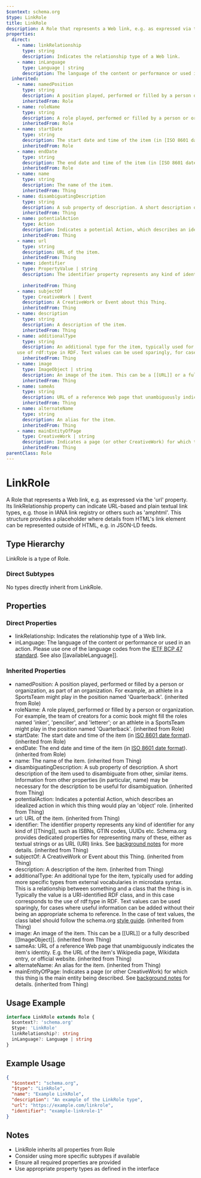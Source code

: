 ```yaml
---
$context: schema.org
$type: LinkRole
title: LinkRole
description: A Role that represents a Web link, e.g. as expressed via the 'url' property. Its linkRelationship property can indicate URL-based and plain textual link types, e.g. those in IANA link registry or others such as 'amphtml'. This structure provides a placeholder where details from HTML's link element can be represented outside of HTML, e.g. in JSON-LD feeds.
properties:
  direct:
    - name: linkRelationship
      type: string
      description: Indicates the relationship type of a Web link. 
    - name: inLanguage
      type: Language | string
      description: The language of the content or performance or used in an action. Please use one of the language codes from the [IETF BCP 47 standard](http://tools.ietf.org/html/bcp47). See also [[availableLanguage]].
  inherited:
    - name: namedPosition
      type: string
      description: A position played, performed or filled by a person or organization, as part of an organization. For example, an athlete in a SportsTeam might play in the position named 'Quarterback'.
      inheritedFrom: Role
    - name: roleName
      type: string
      description: A role played, performed or filled by a person or organization. For example, the team of creators for a comic book might fill the roles named 'inker', 'penciller', and 'letterer'; or an athlete in a SportsTeam might play in the position named 'Quarterback'.
      inheritedFrom: Role
    - name: startDate
      type: string
      description: The start date and time of the item (in [ISO 8601 date format](http://en.wikipedia.org/wiki/ISO_8601)).
      inheritedFrom: Role
    - name: endDate
      type: string
      description: The end date and time of the item (in [ISO 8601 date format](http://en.wikipedia.org/wiki/ISO_8601)).
      inheritedFrom: Role
    - name: name
      type: string
      description: The name of the item.
      inheritedFrom: Thing
    - name: disambiguatingDescription
      type: string
      description: A sub property of description. A short description of the item used to disambiguate from other, similar items. Information from other properties (in particular, name) may be necessary for the description to be useful for disambiguation.
      inheritedFrom: Thing
    - name: potentialAction
      type: Action
      description: Indicates a potential Action, which describes an idealized action in which this thing would play an 'object' role.
      inheritedFrom: Thing
    - name: url
      type: string
      description: URL of the item.
      inheritedFrom: Thing
    - name: identifier
      type: PropertyValue | string
      description: The identifier property represents any kind of identifier for any kind of [[Thing]], such as ISBNs, GTIN codes, UUIDs etc. Schema.org provides dedicated properties for representing many of these, either as textual strings or as URL (URI) links. See [background notes](/docs/datamodel.html#identifierBg) for more details.
        
      inheritedFrom: Thing
    - name: subjectOf
      type: CreativeWork | Event
      description: A CreativeWork or Event about this Thing.
      inheritedFrom: Thing
    - name: description
      type: string
      description: A description of the item.
      inheritedFrom: Thing
    - name: additionalType
      type: string
      description: An additional type for the item, typically used for adding more specific types from external vocabularies in microdata syntax. This is a relationship between something and a class that the thing is in. Typically the value is a URI-identified RDF class, and in this case corresponds to the
    use of rdf:type in RDF. Text values can be used sparingly, for cases where useful information can be added without their being an appropriate schema to reference. In the case of text values, the class label should follow the schema.org <a href="https://schema.org/docs/styleguide.html">style guide</a>.
      inheritedFrom: Thing
    - name: image
      type: ImageObject | string
      description: An image of the item. This can be a [[URL]] or a fully described [[ImageObject]].
      inheritedFrom: Thing
    - name: sameAs
      type: string
      description: URL of a reference Web page that unambiguously indicates the item's identity. E.g. the URL of the item's Wikipedia page, Wikidata entry, or official website.
      inheritedFrom: Thing
    - name: alternateName
      type: string
      description: An alias for the item.
      inheritedFrom: Thing
    - name: mainEntityOfPage
      type: CreativeWork | string
      description: Indicates a page (or other CreativeWork) for which this thing is the main entity being described. See [background notes](/docs/datamodel.html#mainEntityBackground) for details.
      inheritedFrom: Thing
parentClass: Role
---
```

# LinkRole

A Role that represents a Web link, e.g. as expressed via the 'url' property. Its linkRelationship property can indicate URL-based and plain textual link types, e.g. those in IANA link registry or others such as 'amphtml'. This structure provides a placeholder where details from HTML's link element can be represented outside of HTML, e.g. in JSON-LD feeds.

## Type Hierarchy

LinkRole is a type of Role.

### Direct Subtypes

No types directly inherit from LinkRole.

## Properties

### Direct Properties

- linkRelationship: Indicates the relationship type of a Web link. 
- inLanguage: The language of the content or performance or used in an action. Please use one of the language codes from the [IETF BCP 47 standard](http://tools.ietf.org/html/bcp47). See also [[availableLanguage]].

### Inherited Properties

- namedPosition: A position played, performed or filled by a person or organization, as part of an organization. For example, an athlete in a SportsTeam might play in the position named 'Quarterback'. (inherited from Role)
- roleName: A role played, performed or filled by a person or organization. For example, the team of creators for a comic book might fill the roles named 'inker', 'penciller', and 'letterer'; or an athlete in a SportsTeam might play in the position named 'Quarterback'. (inherited from Role)
- startDate: The start date and time of the item (in [ISO 8601 date format](http://en.wikipedia.org/wiki/ISO_8601)). (inherited from Role)
- endDate: The end date and time of the item (in [ISO 8601 date format](http://en.wikipedia.org/wiki/ISO_8601)). (inherited from Role)
- name: The name of the item. (inherited from Thing)
- disambiguatingDescription: A sub property of description. A short description of the item used to disambiguate from other, similar items. Information from other properties (in particular, name) may be necessary for the description to be useful for disambiguation. (inherited from Thing)
- potentialAction: Indicates a potential Action, which describes an idealized action in which this thing would play an 'object' role. (inherited from Thing)
- url: URL of the item. (inherited from Thing)
- identifier: The identifier property represents any kind of identifier for any kind of [[Thing]], such as ISBNs, GTIN codes, UUIDs etc. Schema.org provides dedicated properties for representing many of these, either as textual strings or as URL (URI) links. See [background notes](/docs/datamodel.html#identifierBg) for more details.
         (inherited from Thing)
- subjectOf: A CreativeWork or Event about this Thing. (inherited from Thing)
- description: A description of the item. (inherited from Thing)
- additionalType: An additional type for the item, typically used for adding more specific types from external vocabularies in microdata syntax. This is a relationship between something and a class that the thing is in. Typically the value is a URI-identified RDF class, and in this case corresponds to the
    use of rdf:type in RDF. Text values can be used sparingly, for cases where useful information can be added without their being an appropriate schema to reference. In the case of text values, the class label should follow the schema.org <a href="https://schema.org/docs/styleguide.html">style guide</a>. (inherited from Thing)
- image: An image of the item. This can be a [[URL]] or a fully described [[ImageObject]]. (inherited from Thing)
- sameAs: URL of a reference Web page that unambiguously indicates the item's identity. E.g. the URL of the item's Wikipedia page, Wikidata entry, or official website. (inherited from Thing)
- alternateName: An alias for the item. (inherited from Thing)
- mainEntityOfPage: Indicates a page (or other CreativeWork) for which this thing is the main entity being described. See [background notes](/docs/datamodel.html#mainEntityBackground) for details. (inherited from Thing)

## Usage Example

```typescript
interface LinkRole extends Role {
  $context?: 'schema.org'
  $type: 'LinkRole'
  linkRelationship?: string
  inLanguage?: Language | string
}
```

## Example Usage

```json
{
  "$context": "schema.org",
  "$type": "LinkRole",
  "name": "Example LinkRole",
  "description": "An example of the LinkRole type",
  "url": "https://example.com/linkrole",
  "identifier": "example-linkrole-1"
}
```

## Notes

- LinkRole inherits all properties from Role
- Consider using more specific subtypes if available
- Ensure all required properties are provided
- Use appropriate property types as defined in the interface